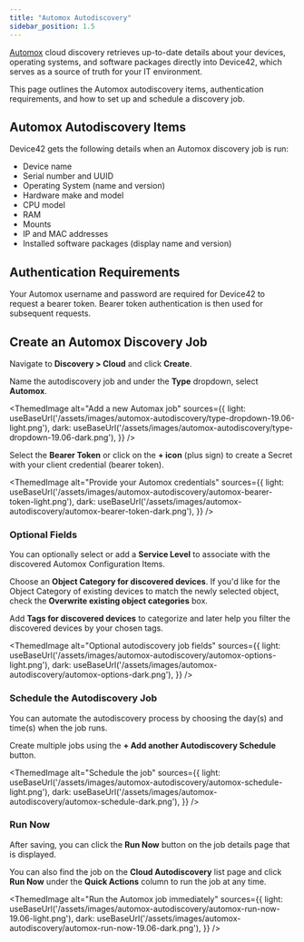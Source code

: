 ```yaml
---
title: "Automox Autodiscovery"
sidebar_position: 1.5
---
```



[Automox](https://www.automox.com/) cloud discovery retrieves up-to-date details about your devices, operating systems, and software packages directly into Device42, which serves as a source of truth for your IT environment.

This page outlines the Automox autodiscovery items, authentication requirements, and how to set up and schedule a discovery job.

## Automox Autodiscovery Items

Device42 gets the following details when an Automox discovery job is run:

- Device name
- Serial number and UUID
- Operating System (name and version)
- Hardware make and model
- CPU model
- RAM
- Mounts
- IP and MAC addresses
- Installed software packages (display name and version)

## Authentication Requirements

Your Automox username and password are required for Device42 to request a bearer token. Bearer token authentication is then used for subsequent requests.

## Create an Automox Discovery Job

Navigate to **Discovery > Cloud** and click **Create**. 

Name the autodiscovery job and under the **Type** dropdown, select **Automox**. 

<ThemedImage
  alt="Add a new Automax job"
  sources={{
    light: useBaseUrl('/assets/images/automox-autodiscovery/type-dropdown-19.06-light.png'),
    dark: useBaseUrl('/assets/images/automox-autodiscovery/type-dropdown-19.06-dark.png'),
  }}
/>

Select the **Bearer Token** or click on the **+ icon** (plus sign) to create a Secret with your client credential (bearer token). 

<ThemedImage
  alt="Provide your Automox credentials"
  sources={{
    light: useBaseUrl('/assets/images/automox-autodiscovery/automox-bearer-token-light.png'),
    dark: useBaseUrl('/assets/images/automox-autodiscovery/automox-bearer-token-dark.png'),
  }}
/>

### Optional Fields

You can optionally select or add a **Service Level** to associate with the discovered Automox Configuration Items. 

Choose an **Object Category for discovered devices**. If you'd like for the Object Category of existing devices to match the newly selected object, check the **Overwrite existing object categories** box. 

Add **Tags for discovered devices** to categorize and later help you filter the discovered devices by your chosen tags.  

<ThemedImage
  alt="Optional autodiscovery job fields"
  sources={{
    light: useBaseUrl('/assets/images/automox-autodiscovery/automox-options-light.png'),
    dark: useBaseUrl('/assets/images/automox-autodiscovery/automox-options-dark.png'),
  }}
/>

### Schedule the Autodiscovery Job

You can automate the autodiscovery process by choosing the day(s) and time(s) when the job runs. 

Create multiple jobs using the **+ Add another Autodiscovery Schedule** button.

<ThemedImage
  alt="Schedule the job"
  sources={{
    light: useBaseUrl('/assets/images/automox-autodiscovery/automox-schedule-light.png'),
    dark: useBaseUrl('/assets/images/automox-autodiscovery/automox-schedule-dark.png'),
  }}
/>

### Run Now

After saving, you can click the **Run Now** button on the job details page that is displayed. 

You can also find the job on the **Cloud Autodiscovery** list page and click **Run Now** under the **Quick Actions** column to run the job at any time. 

<ThemedImage
  alt="Run the Automox job immediately"
  sources={{
    light: useBaseUrl('/assets/images/automox-autodiscovery/automox-run-now-19.06-light.png'),
    dark: useBaseUrl('/assets/images/automox-autodiscovery/automox-run-now-19.06-dark.png'),
  }}
/>
